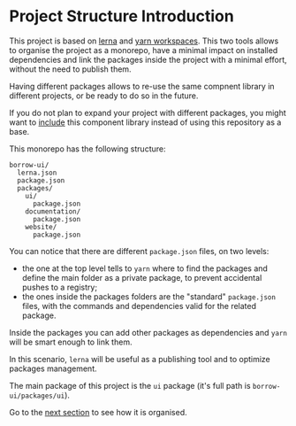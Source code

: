 
<Meta title="Getting Started/Project Structure/Introduction" />

# Project Structure Introduction

This project is based on [lerna](https://github.com/lerna/lerna) and
[yarn workspaces](https://yarnpkg.com/features/workspaces).
This two tools allows to organise the project as a monorepo, have a minimal
impact on installed dependencies and link the packages inside the project
with a minimal effort, without the need to publish them.

Having different packages allows to re-use the same compnent library in
different projects, or be ready to do so in the future.

If you do not plan to expand your project with different packages, you might
want to [include](/introduction/getting-started-include-in-an-existing-project)
this component library instead of using this repository as a base.

This monorepo has the following structure:

```
borrow-ui/
  lerna.json
  package.json
  packages/
    ui/
      package.json
    documentation/
      package.json
    website/
      package.json
```

You can notice that there are different `package.json` files, on two levels:

- the one at the top level tells to `yarn` where to find the packages and define the main folder as a private package,
  to prevent accidental pushes to a registry;
- the ones inside the packages folders are the "standard" `package.json` files, with the commands and dependencies
  valid for the related package.

Inside the packages you can add other packages as dependencies and `yarn` will be smart enough to link them.

In this scenario, `lerna` will be useful as a publishing tool and to optimize packages management.

The main package of this project is the `ui` package (it's full path is `borrow-ui/packages/ui`).

Go to the [next section](/project-structure/ui-package) to see how it is organised.
